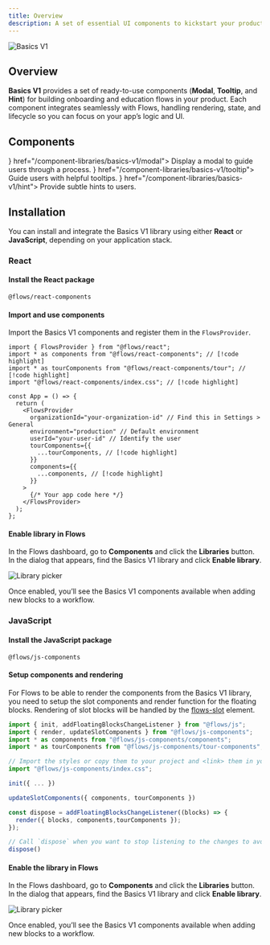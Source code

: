 ```yaml
---
title: Overview
description: A set of essential UI components to kickstart your product adoption journey.
---
```



![Basics V1](/component-libraries/basics-v1/cover.png)

## Overview

**Basics V1** provides a set of ready-to-use components (**Modal**, **Tooltip**, and **Hint**) for building onboarding and education flows in your product. Each component integrates seamlessly with Flows, handling rendering, state, and lifecycle so you can focus on your app’s logic and UI.

## Components

<Cards>
  <Card title="Modal" icon={<Modal16 />} href="/component-libraries/basics-v1/modal">
    Display a modal to guide users through a process.
  </Card>
  <Card title="Tooltip" icon={<Tooltip16 />} href="/component-libraries/basics-v1/tooltip">
    Guide users with helpful tooltips.
  </Card>
  <Card title="Hint" icon={<Hint16 />} href="/component-libraries/basics-v1/hint">
    Provide subtle hints to users.
  </Card>
</Cards>

## Installation

You can install and integrate the Basics V1 library using either **React** or **JavaScript**, depending on your application stack.

### React

<Steps>

<Step>

#### Install the React package

```package-install
@flows/react-components
```

</Step>

<Step>

#### Import and use components

Import the Basics V1 components and register them in the `FlowsProvider`.

```tsx title="layout.tsx"
import { FlowsProvider } from "@flows/react";
import * as components from "@flows/react-components"; // [!code highlight]
import * as tourComponents from "@flows/react-components/tour"; // [!code highlight]
import "@flows/react-components/index.css"; // [!code highlight]

const App = () => {
  return (
    <FlowsProvider
      organizationId="your-organization-id" // Find this in Settings > General
      environment="production" // Default environment
      userId="your-user-id" // Identify the user
      tourComponents={{
        ...tourComponents, // [!code highlight]
      }}
      components={{
        ...components, // [!code highlight]
      }}
    >
      {/* Your app code here */}
    </FlowsProvider>
  );
};
```

</Step>

<Step>

#### Enable library in Flows

In the Flows dashboard, go to **Components** and click the **Libraries** button. In the dialog that appears, find the Basics V1 library and click **Enable library**.

![Library picker](/component-libraries/library-picker.png)

Once enabled, you’ll see the Basics V1 components available when adding new blocks to a workflow.

</Step>

</Steps>

### JavaScript

<Steps>

<Step>

#### Install the JavaScript package

```package-install
@flows/js-components
```

</Step>

<Step>

#### Setup components and rendering

For Flows to be able to render the components from the Basics V1 library, you need to setup the slot components and render function for the floating blocks. Rendering of slot blocks will be handled by the [flows-slot](/javascript/reference#flows-slot) element.

```js title="main.js"
import { init, addFloatingBlocksChangeListener } from "@flows/js";
import { render, updateSlotComponents } from "@flows/js-components";
import * as components from "@flows/js-components/components";
import * as tourComponents from "@flows/js-components/tour-components";

// Import the styles or copy them to your project and <link> them in your HTML
import "@flows/js-components/index.css";

init({ ... })

updateSlotComponents({ components, tourComponents })

const dispose = addFloatingBlocksChangeListener((blocks) => {
  render({ blocks, components,tourComponents });
});

// Call `dispose` when you want to stop listening to the changes to avoid memory leaks
dispose()
```

</Step>

<Step>

#### Enable the library in Flows

In the Flows dashboard, go to **Components** and click the **Libraries** button. In the dialog that appears, find the Basics V1 library and click **Enable library**.

![Library picker](/component-libraries/library-picker.png)

Once enabled, you’ll see the Basics V1 components available when adding new blocks to a workflow.

</Step>

</Steps>
